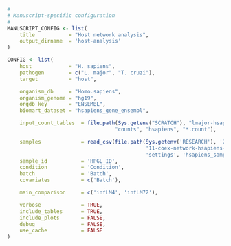```r
#
# Manuscript-specific configuration
#
MANUSCRIPT_CONFIG <- list(
    title           = "Host network analysis", 
    output_dirname  = 'host-analysis'
)

CONFIG <- list(
    host            = "H. sapiens",
    pathogen        = c("L. major", "T. cruzi"),
    target          = "host",

    organism_db     = "Homo.sapiens",
    organism_genome = "hg19",
    orgdb_key       = "ENSEMBL",
    biomart_dataset = "hsapiens_gene_ensembl",

    input_count_tables  = file.path(Sys.getenv("SCRATCH"), "lmajor-hsapiens",
                                   "counts", "hsapiens", "*.count"),

    samples             = read_csv(file.path(Sys.getenv('RESEARCH'), '2015',
                                             '11-coex-network-hsapiens-infected-with-lmajor',
                                             'settings', 'hsapiens_samples.csv')),
    sample_id           = 'HPGL_ID',
    condition           = 'Condition',
    batch               = 'Batch',
    covariates          = c('Batch'),

    main_comparison     = c('infLM4', 'infLM72'),

    verbose             = TRUE,
    include_tables      = TRUE,
    include_plots       = FALSE,
    debug               = FALSE,
    use_cache           = FALSE
)
```

